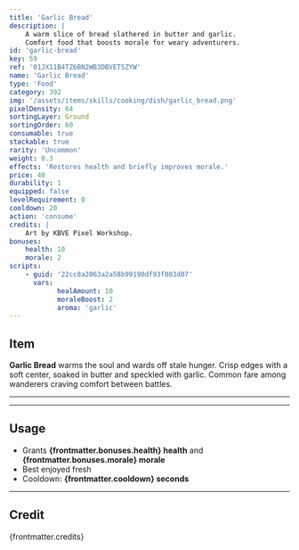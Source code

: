 ```yaml
---
title: 'Garlic Bread'
description: |
    A warm slice of bread slathered in butter and garlic.
    Comfort food that boosts morale for weary adventurers.
id: 'garlic-bread'
key: 59
ref: '01JX11B4TZ6BN2WB3DBVETSZYW'
name: 'Garlic Bread'
type: 'Food'
category: 392
img: '/assets/items/skills/cooking/dish/garlic_bread.png'
pixelDensity: 64
sortingLayer: Ground
sortingOrder: 60
consumable: true
stackable: true
rarity: 'Uncommon'
weight: 0.3
effects: 'Restores health and briefly improves morale.'
price: 40
durability: 1
equipped: false
levelRequirement: 0
cooldown: 20
action: 'consume'
credits: |
    Art by KBVE Pixel Workshop.
bonuses:
    health: 10
    morale: 2
scripts:
    - guid: '22cc8a2063a2a58b99190df93f083d07'
      vars:
            healAmount: 10
            moraleBoost: 2
            aroma: 'garlic'
---
```



## Item

**Garlic Bread** warms the soul and wards off stale hunger.
Crisp edges with a soft center, soaked in butter and speckled with garlic.
Common fare among wanderers craving comfort between battles.

---

<ItemDBPanel data={frontmatter} />

---

## Usage

- Grants **{frontmatter.bonuses.health} health** and **{frontmatter.bonuses.morale} morale**
- Best enjoyed fresh
- Cooldown: **{frontmatter.cooldown} seconds**

---

## Credit

{frontmatter.credits}
